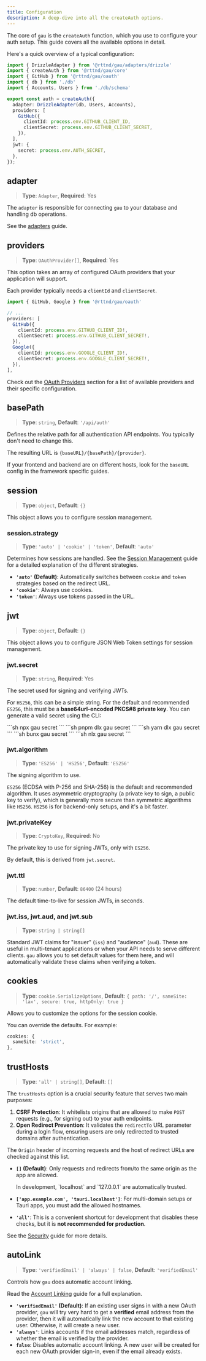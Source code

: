 ```yaml
---
title: Configuration
description: A deep-dive into all the createAuth options.
---
```



The core of `gau` is the `createAuth` function, which you use to configure your auth setup. This guide covers all the available options in detail.

Here's a quick overview of a typical configuration:

```ts title="auth.ts"
import { DrizzleAdapter } from '@rttnd/gau/adapters/drizzle'
import { createAuth } from '@rttnd/gau/core'
import { GitHub } from '@rttnd/gau/oauth'
import { db } from './db'
import { Accounts, Users } from './db/schema'

export const auth = createAuth({
  adapter: DrizzleAdapter(db, Users, Accounts),
  providers: [
    GitHub({
      clientId: process.env.GITHUB_CLIENT_ID,
      clientSecret: process.env.GITHUB_CLIENT_SECRET,
    }),
  ],
  jwt: {
    secret: process.env.AUTH_SECRET,
  },
});
```

## adapter

> **Type**: `Adapter`,
> **Required**: Yes

The `adapter` is responsible for connecting `gau` to your database and handling db operations.

See the [adapters](/adapters) guide.

## providers

> **Type**: `OAuthProvider[]`,
> **Required**: Yes

This option takes an array of configured OAuth providers that your application will support.

Each provider typically needs a `clientId` and `clientSecret`.

```ts
import { GitHub, Google } from '@rttnd/gau/oauth'

// ...
providers: [
  GitHub({
    clientId: process.env.GITHUB_CLIENT_ID!,
    clientSecret: process.env.GITHUB_CLIENT_SECRET!,
  }),
  Google({
    clientId: process.env.GOOGLE_CLIENT_ID!,
    clientSecret: process.env.GOOGLE_CLIENT_SECRET!,
  }),
],
```

Check out the [OAuth Providers](/providers) section for a list of available providers and their specific configuration.

## basePath

> **Type**: `string`,
> **Default**: `'/api/auth'`

Defines the relative path for all authentication API endpoints. You typically don't need to change this.

The resulting URL is `{baseURL}/{basePath}/{provider}`.

If your frontend and backend are on different hosts, look for the `baseURL` config in the framework specific guides.

## session

> **Type**: `object`,
> **Default**: `{}`

This object allows you to configure session management.

### session.strategy

> **Type**: `'auto' | 'cookie' | 'token'`,
> **Default**: `'auto'`

Determines how sessions are handled. See the [Session Management](/guides/session-management#session-strategy) guide for a detailed explanation of the different strategies.

- **`'auto'` (Default)**: Automatically switches between `cookie` and `token` strategies based on the redirect URL.
- **`'cookie'`**: Always use cookies.
- **`'token'`**: Always use tokens passed in the URL.

## jwt

> **Type**: `object`,
> **Default**: `{}`

This object allows you to configure JSON Web Token settings for session management.

### jwt.secret

> **Type**: `string`,
> **Required**: Yes

The secret used for signing and verifying JWTs.

For `HS256`, this can be a simple string. For the default and recommended `ES256`, this must be a **base64url-encoded PKCS#8 private key**. You can generate a valid secret using the CLI:

<Tabs syncKey="pkg">
  <TabItem label="npm">
    ```sh
    npx gau secret
    ```
  </TabItem>
  <TabItem label="pnpm">
    ```sh
    pnpm dlx gau secret
    ```
  </TabItem>
  <TabItem label="yarn">
    ```sh
    yarn dlx gau secret
    ```
  </TabItem>
  <TabItem label="bun">
    ```sh
    bunx gau secret
    ```
  </TabItem>
  <TabItem label="ni">
    ```sh
    nlx gau secret
    ```
  </TabItem>
</Tabs>

### jwt.algorithm
> **Type**: `'ES256' | 'HS256'`,
> **Default**: `'ES256'`

The signing algorithm to use.

`ES256` (ECDSA with P-256 and SHA-256) is the default and recommended algorithm. It uses asymmetric cryptography (a private key to sign, a public key to verify), which is generally more secure than symmetric algorithms like `HS256`. `HS256` is for backend-only setups, and it's a bit faster.

### jwt.privateKey

> **Type**: `CryptoKey`,
> **Required**: No

The private key to use for signing JWTs, only with `ES256`.

By default, this is derived from `jwt.secret`.

### jwt.ttl

> **Type**: `number`,
> **Default**: `86400` (24 hours)

The default time-to-live for session JWTs, in seconds.

### jwt.iss, jwt.aud, and jwt.sub

> **Type**: `string | string[]`

Standard JWT claims for "issuer" (`iss`) and "audience" (`aud`). These are useful in multi-tenant applications or when your API needs to serve different clients. `gau` allows you to set default values for them here, and will automatically validate these claims when verifying a token.

## cookies

> **Type**: `cookie.SerializeOptions`,
> **Default**: `{ path: '/', sameSite: 'lax', secure: true, httpOnly: true }`

Allows you to customize the options for the session cookie.

You can override the defaults. For example:

```ts
cookies: {
  sameSite: 'strict',
},
```

## trustHosts

> **Type**: `'all' | string[]`,
> **Default**: `[]`

The `trustHosts` option is a crucial security feature that serves two main purposes:

1.  **CSRF Protection**: It whitelists origins that are allowed to make `POST` requests (e.g., for signing out) to your auth endpoints.
2.  **Open Redirect Prevention**: It validates the `redirectTo` URL parameter during a login flow, ensuring users are only redirected to trusted domains after authentication.

The `Origin` header of incoming requests and the host of redirect URLs are checked against this list.

- **`[]` (Default)**: Only requests and redirects from/to the same origin as the app are allowed.

  <Aside type="note">
    In development, `localhost` and `127.0.0.1` are automatically trusted.
  </Aside>

- **`['app.example.com', 'tauri.localhost']`**: For multi-domain setups or Tauri apps, you must add the allowed hostnames.

- **`'all'`**: This is a convenient shortcut for development that disables these checks, but it is **not recommended for production**.

See the [Security](/guides/security) guide for more details.

## autoLink

> **Type**: `'verifiedEmail' | 'always' | false`,
> **Default**: `'verifiedEmail'`

Controls how `gau` does automatic account linking.

Read the [Account Linking](/guides/account-linking) guide for a full explanation.

- **`'verifiedEmail'` (Default)**: If an existing user signs in with a new OAuth provider, `gau` will try very hard to get a **verified** email address from the provider, then it will automatically link the new account to that existing user. Otherwise, it will create a new user.
- **`'always'`**: Links accounts if the email addresses match, regardless of whether the email is verified by the provider.
- **`false`**: Disables automatic account linking. A new user will be created for each new OAuth provider sign-in, even if the email already exists.
